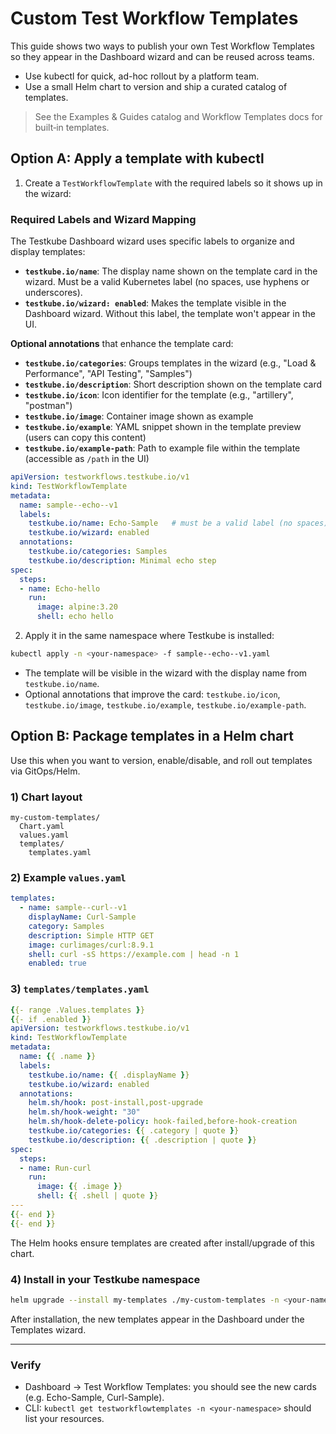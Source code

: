 # Custom Test Workflow Templates

This guide shows two ways to publish your own Test Workflow Templates so they appear in the Dashboard wizard and can be reused across teams.

- Use kubectl for quick, ad-hoc rollout by a platform team.
- Use a small Helm chart to version and ship a curated catalog of templates.

> See the Examples & Guides catalog and Workflow Templates docs for built‑in templates.

## Option A: Apply a template with kubectl

1) Create a `TestWorkflowTemplate` with the required labels so it shows up in the wizard:

### Required Labels and Wizard Mapping

The Testkube Dashboard wizard uses specific labels to organize and display templates:

- **`testkube.io/name`**: The display name shown on the template card in the wizard. Must be a valid Kubernetes label (no spaces, use hyphens or underscores).
- **`testkube.io/wizard: enabled`**: Makes the template visible in the Dashboard wizard. Without this label, the template won't appear in the UI.

**Optional annotations** that enhance the template card:
- **`testkube.io/categories`**: Groups templates in the wizard (e.g., "Load & Performance", "API Testing", "Samples")
- **`testkube.io/description`**: Short description shown on the template card
- **`testkube.io/icon`**: Icon identifier for the template (e.g., "artillery", "postman")
- **`testkube.io/image`**: Container image shown as example
- **`testkube.io/example`**: YAML snippet shown in the template preview (users can copy this content)
- **`testkube.io/example-path`**: Path to example file within the template (accessible as `/path` in the UI)

```yaml title="sample--echo--v1.yaml"
apiVersion: testworkflows.testkube.io/v1
kind: TestWorkflowTemplate
metadata:
  name: sample--echo--v1
  labels:
    testkube.io/name: Echo-Sample   # must be a valid label (no spaces)
    testkube.io/wizard: enabled
  annotations:
    testkube.io/categories: Samples
    testkube.io/description: Minimal echo step
spec:
  steps:
  - name: Echo-hello
    run:
      image: alpine:3.20
      shell: echo hello
```

2) Apply it in the same namespace where Testkube is installed:

```bash
kubectl apply -n <your-namespace> -f sample--echo--v1.yaml
```

- The template will be visible in the wizard with the display name from `testkube.io/name`.
- Optional annotations that improve the card: `testkube.io/icon`, `testkube.io/image`, `testkube.io/example`, `testkube.io/example-path`.

## Option B: Package templates in a Helm chart

Use this when you want to version, enable/disable, and roll out templates via GitOps/Helm.

### 1) Chart layout
```
my-custom-templates/
  Chart.yaml
  values.yaml
  templates/
    templates.yaml
```

### 2) Example `values.yaml`
```yaml
templates:
  - name: sample--curl--v1
    displayName: Curl-Sample
    category: Samples
    description: Simple HTTP GET
    image: curlimages/curl:8.9.1
    shell: curl -sS https://example.com | head -n 1
    enabled: true
```

### 3) `templates/templates.yaml`
```yaml
{{- range .Values.templates }}
{{- if .enabled }}
apiVersion: testworkflows.testkube.io/v1
kind: TestWorkflowTemplate
metadata:
  name: {{ .name }}
  labels:
    testkube.io/name: {{ .displayName }}
    testkube.io/wizard: enabled
  annotations:
    helm.sh/hook: post-install,post-upgrade
    helm.sh/hook-weight: "30"
    helm.sh/hook-delete-policy: hook-failed,before-hook-creation
    testkube.io/categories: {{ .category | quote }}
    testkube.io/description: {{ .description | quote }}
spec:
  steps:
  - name: Run-curl
    run:
      image: {{ .image }}
      shell: {{ .shell | quote }}
---
{{- end }}
{{- end }}
```

The Helm hooks ensure templates are created after install/upgrade of this chart.

### 4) Install in your Testkube namespace
```bash
helm upgrade --install my-templates ./my-custom-templates -n <your-namespace> --wait
```

After installation, the new templates appear in the Dashboard under the Templates wizard.

---

### Verify
- Dashboard → Test Workflow Templates: you should see the new cards (e.g. Echo-Sample, Curl-Sample).
- CLI: `kubectl get testworkflowtemplates -n <your-namespace>` should list your resources.
